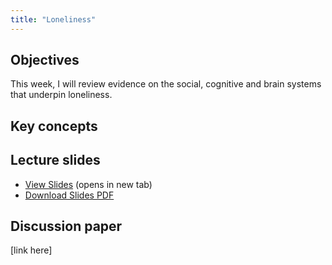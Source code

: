 ```yaml
---
title: "Loneliness"
---
```


## Objectives

This week, I will review evidence on the social, cognitive and brain systems that underpin loneliness.

::: {.callout-note icon="false"}
## Key concepts


:::

## Lecture slides

- [View Slides](slides/week11/11_loneliness_slides.html){target="_blank"} (opens in new tab)
- [Download Slides PDF](slides/week11/11_loneliness_slides.pdf){download="11_loneliness_slides.pdf"}

## Discussion paper

[link here]
